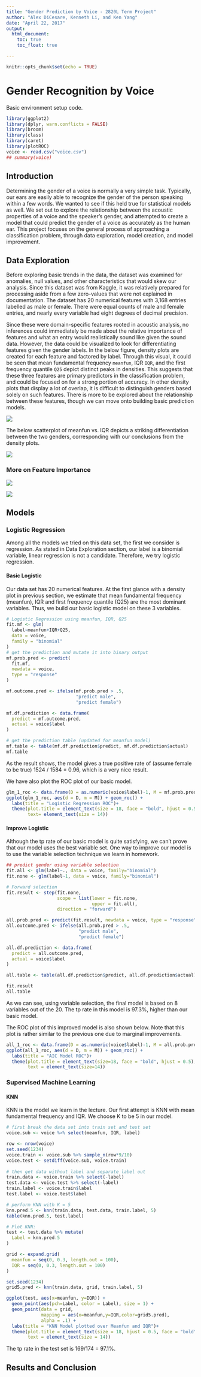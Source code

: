 ```yaml
---
title: "Gender Prediction by Voice - 2820L Term Project"
author: "Alex DiCesare, Kenneth Li, and Ken Yang"
date: "April 22, 2017"
output: 
  html_document:
    toc: true
    toc_float: true

---
```


```r
knitr::opts_chunk$set(echo = TRUE)
```

# Gender Recognition by Voice

Basic environment setup code.
```r
library(ggplot2)
library(dplyr, warn.conflicts = FALSE)
library(broom)
library(class)
library(caret)
library(plotROC)
voice <- read.csv("voice.csv")
## summary(voice)
```

## Introduction 

Determining the gender of a voice is normally a very simple task. Typically, our ears are easily able to recognize the gender of the person speaking within a few words. We wanted to see if this held true for statistical models as well. We set out to explore the relationship between the acoustic properties of a voice and the speaker's gender, and attempted to create a model that could predict the gender of a voice as accurately as the human ear. This project focuses on the general process of approaching a classification problem, through data exploration, model creation, and model improvement.

## Data Exploration

Before exploring basic trends in the data, the dataset was examined for anomalies, null values, and other characteristics that would skew our analysis. Since this dataset was from Kaggle, it was relatively prepared for processing aside from a few zero-values that were not explained in documentation. The dataset has 20 numerical features with 3,168 entries labelled as male or female. There were equal counts of male and female entries, and nearly every variable had eight degrees of decimal precision.

Since these were domain-specific features rooted in acoustic analysis, no inferences could immediately be made about the relative importance of features and what an entry would realistically sound like given the sound data. However, the data could be visualized to look for differentiating features given the gender labels. In the below figure, density plots are created for each feature and factored by label. Through this visual, it could be seen that mean fundamental frequency `meanfun`, IQR `IQR`, and the first frequency quantile `Q25` depict distinct peaks in densities. This suggests that these three features are primary predictors in the classification problem, and could be focused on for a strong portion of accuracy. In other density plots that display a lot of overlap, it is difficult to distinguish genders based solely on such features. There is more to be explored about the relationship between these features, though we can move onto building basic prediction models.

![](imgs/Density_1.png)

The below scatterplot of meanfun vs. IQR depicts a striking differentiation between the two genders, corresponding with our conclusions from the density plots.

![](imgs/Scatterplot_1.png)

### More on Feature Importance

<text on random forest model>

![](imgs/rf_feature_importance_plot.png)

<text on decision tree plot>

![](imgs/decision_tree_plot.png)

## Models

### Logistic Regression
Among all the models we tried on this data set, the first we consider is regression. As stated in Data Exploration section, our label is a binomial variable, linear regression is not a candidate.
Therefore, we try logistic regression. 

#### Basic Logistic
Our data set has 20 numerical features. At the first glance with a density plot in previous section, we estimate that mean fundamental frequency (meanfun), IQR and first frequency quantile (Q25) are the most dominant variables. Thus, we build our basic logistic model on these 3 variables.

```r
# Logistic Regression using meanfun, IQR, Q25
fit.mf <- glm(
  label~meanfun+IQR+Q25, 
  data = voice, 
  family = "binomial"
)
# get the prediction and mutate it into binary output
mf.prob.pred <- predict(
  fit.mf, 
  newdata = voice, 
  type = "response"
)

mf.outcome.pred <- ifelse(mf.prob.pred > .5, 
                          "predict male", 
                          "predict female")

mf.df.prediction <- data.frame(
  predict = mf.outcome.pred,
  actual = voice$label
)

# get the prediction table (updated for meanfun model)
mf.table <- table(mf.df.prediction$predict, mf.df.prediction$actual)
mf.table
```

As the result shows, the model gives a true positive rate of (assume female to be true) 1524 / 1584 = 0.96, which is a very nice result. 

We have also plot the ROC plot of our basic model.
```r
glm_1_roc <- data.frame(D = as.numeric(voice$label)-1, M = mf.prob.pred)
ggplot(glm_1_roc, aes(d = D, m = M)) + geom_roc() + 
  labs(title = "Logistic Regression ROC")+
  theme(plot.title = element_text(size = 18, face = "bold", hjust = 0.5), 
        text= element_text(size = 14))
```


#### Improve Logistic
Although the tp rate of our basic model is quite satisfying, we can't prove that our model uses the best variable set. One way to improve our model is to use the variable selection technique we learn in homework. 

```r
## predict gender using variable selection
fit.all <- glm(label~., data = voice, family="binomial")
fit.none <- glm(label~1, data = voice, family="binomial")

# Forward selection
fit.result <- step(fit.none, 
                   scope = list(lower = fit.none,
                                upper = fit.all),
                   direction = "forward")

all.prob.pred <- predict(fit.result, newdata = voice, type = "response")
all.outcome.pred <- ifelse(all.prob.pred > .5, 
                           "predict male", 
                           "predict female")

all.df.prediction <- data.frame(
  predict = all.outcome.pred,
  actual = voice$label
)

all.table <- table(all.df.prediction$predict, all.df.prediction$actual)
```

```r
fit.result
all.table
```
As we can see, using variable selection, the final model is based on 8 variables out of the 20. The tp rate in this model is 97.3%, higher than our basic model.

The ROC plot of this improved model is also shown below. Note that this plot is rather similar to the previous one due to marginal improvements.

```r
all_1_roc <- data.frame(D = as.numeric(voice$label)-1, M = all.prob.pred)
ggplot(all_1_roc, aes(d = D, m = M)) + geom_roc() +
  labs(title = "AIC Model ROC")+
  theme(plot.title = element_text(size=18, face = "bold", hjust = 0.5), 
        text = element_text(size=14))
```


### Supervised Machine Learning 

#### KNN 
KNN is the model we learn in the lecture. Our first attempt is KNN with mean fundamental frequency and IQR. We choose K to be 5 in our model.

```r
# first break the data set into train set and test set
voice.sub <- voice %>% select(meanfun, IQR, label)

row <- nrow(voice)
set.seed(1234)
voice.train <- voice.sub %>% sample_n(row*9/10)
voice.test <- setdiff(voice.sub, voice.train)
  
# then get data without label and separate label out
train.data <- voice.train %>% select(-label)
test.data <- voice.test %>% select(-label)
train.label <- voice.train$label
test.label <- voice.test$label

# perform KNN with K = 5
knn.pred.5 <- knn(train.data, test.data, train.label, 5)
table(knn.pred.5, test.label)

# Plot KNN:
test <- test.data %>% mutate(
  Label = knn.pred.5
)

grid <- expand.grid(
  meanfun = seq(0, 0.3, length.out = 100),
  IQR = seq(0, 0.3, length.out = 100)
)

set.seed(1234)
grid5.pred <- knn(train.data, grid, train.label, 5)

ggplot(test, aes(x=meanfun, y=IQR)) +
  geom_point(aes(pch=Label, color = Label), size = 1) +
  geom_point(data = grid, 
             mapping = aes(x=meanfun,y=IQR,color=grid5.pred), 
             alpha = .1) + 
  labs(title = "KNN Model plotted over Meanfun and IQR")+
  theme(plot.title = element_text(size = 18, hjust = 0.5, face = "bold"), 
        text = element_text(size = 14))

```

The tp rate in the test set is 169/174 = 97.1%. 


## Results and Conclusion







